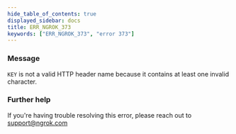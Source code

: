 ```yaml
---
hide_table_of_contents: true
displayed_sidebar: docs
title: ERR_NGROK_373
keywords: ["ERR_NGROK_373", "error 373"]
---
```


### Message

`KEY` is not a valid HTTP header name because it contains at least one invalid character.

### Further help

If you're having trouble resolving this error, please reach out to [support@ngrok.com](mailto:support@ngrok.com?subject=Help%20with%20ERR_NGROK_373)
